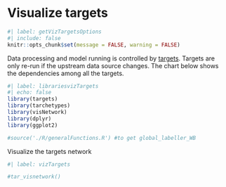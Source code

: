 # Visualize targets

```r
#| label: getVizTargetsOptions
#| include: false
knitr::opts_chunk$set(message = FALSE, warning = FALSE)
```

Data processing and model running is controlled by [targets](https://books.ropensci.org/targets/). Targets are only re-run if the upstream data source changes. The chart below shows the dependencies among all the targets.
```r
#| label: librariesvizTargets
#| echo: false
library(targets)
library(tarchetypes)
library(visNetwork)
library(dplyr)
library(ggplot2)

#source('./R/generalFunctions.R') #to get global_labeller_WB
```

Visualize the targets network
```r
#| label: vizTargets

#tar_visnetwork()
```
